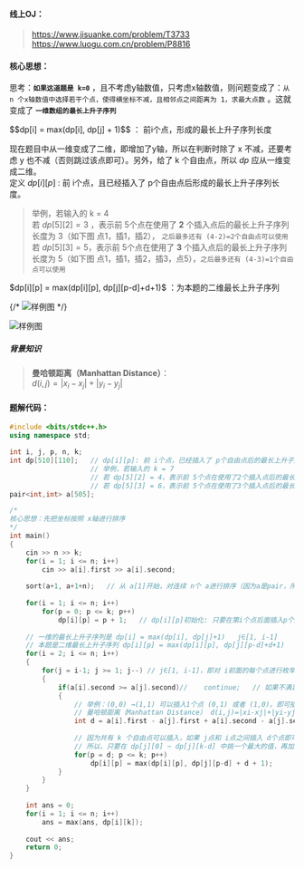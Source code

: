 #### 线上OJ：  
> https://www.jisuanke.com/problem/T3733  
https://www.luogu.com.cn/problem/P8816

#### 核心思想：
思考：**`如果这道题是 k=0`** ，且不考虑y轴数值，只考虑x轴数值，则问题变成了：`从 n 个x轴数值中选择若干个点，使得横坐标不减，且相邻点之间距离为 1，求最大点数` 。这就变成了 **`一维数组的最长上升子序列`**  


<Callout type="default">
$$dp[i] = max(dp[i],  dp[j] + 1)$$ ： 前i个点，形成的最长上升子序列长度  
</Callout>

现在题目中从一维变成了二维，即增加了y轴，所以在判断时除了 x 不减，还要考虑 y 也不减（否则跳过该点即可）。另外，给了 k 个自由点，所以 $dp$ 应从一维变成二维。  
定义 $dp[i][p]$ : 前 i个点，且已经插入了 p个自由点后形成的最长上升子序列长度。  
> 举例，若输入的 k = 4  
若 $dp[5][2] = 3$ ，表示前 5个点在使用了 **2** 个插入点后的最长上升子序列长度为 3（如下图 点1，插1，插2）， `之后最多还有 (4-2)=2个自由点可以使用`  
若 $dp[5][3] = 5$，表示前 5个点在使用了 **3** 个插入点后的最长上升子序列长度为 5（如下图 点1，插1，插2，插3，点5），`之后最多还有 (4-3)=1个自由点可以使用`  
<Callout type="default">
$dp[i][p] = max(dp[i][p], dp[j][p-d]+d+1)$   ：为本题的二维最长上升子序列 
</Callout>


{/* ![样例图](/image/202204.png) */}
 
<Image src="/image/202204.png" alt="样例图" width={500} height={500} />

##### 背景知识
> **曼哈顿距离（Manhattan Distance）**：  
$d(i, j) = |x_i - x_j| + |y_i - y_j|$

#### 题解代码：
```cpp showLineNumbers
#include <bits/stdc++.h>
using namespace std;

int i, j, p, n, k;
int dp[510][110]; 	// dp[i][p]: 前 i个点，已经插入了 p个自由点后的最长上升子序列。
					// 举例，若输入的 k = 7
					// 若 dp[5][2] = 4，表示前 5个点在使用了2个插入点后的最长上升子序列长度为 4，之后最多还有 (7-2)=5个自由点可以使用
					// 若 dp[5][3] = 6，表示前 5个点在使用了3个插入点后的最长上升子序列长度为 6，之后最多还有 (7-3)=4个自由点可以使用
pair<int,int> a[505];	

/*
核心思想：先把坐标按照 x轴进行排序 
*/ 
int main()
{
	cin >> n >> k;
	for(i = 1; i <= n; i++)	
		cin >> a[i].first >> a[i].second;
		
	sort(a+1, a+1+n);	// 从 a[1]开始，对连续 n个 a进行排序（因为a是pair，所以会根据 a[i].first进行默认升序排序） 
	
	for(i = 1; i <= n; i++)
		for(p = 0; p <= k; p++) 
			dp[i][p] = p + 1; 	// dp[i][p]初始化: 只要在第i个点后面插入p个连续的点就是最小的值，所以初始值为 p+1 
	
	// 一维的最长上升子序列是 dp[i] = max(dp[i], dp[j]+1)   j∈[1, i-1] 
	// 本题是二维最长上升子序列 dp[i][p] = max(dp[i][p], dp[j][p-d]+d+1)  
	for(i = 2; i <= n; i++)
	{
		for(j = i-1; j >= 1; j--) // j∈[1, i-1]，即对 i前面的每个点进行枚举 
		{
			if(a[i].second >= a[j].second)//	continue;	// 如果不满足单调不减，则跳过 
			{			
				// 举例：(0,0) →(1,1) 可以插入1个点 (0,1) 或者 (1,0)。即可插入点的数量为 曼哈顿距离-1 
				// 曼哈顿距离（Manhattan Distance） d(i,j)=|xi-xj|+|yi-yj|
				int d = a[i].first - a[j].first + a[i].second - a[j].second - 1;
				
				// 因为共有 k 个自由点可以插入，如果 j点和 i点之间插入 d个点即可完成曼哈顿距离，则在 j点时已使用的点不能超过 k-d ，否则到 i点时就不够 d个点 
				// 所以，只要在 dp[j][0] ~ dp[j][k-d] 中挑一个最大的值，再加上插入的 d个点，再 +1（第 i个点自己），即为 dp[i][p] 
				for(p = d; p <= k; p++) 	
					dp[i][p] = max(dp[i][p], dp[j][p-d] + d + 1);
			}
		}
	}
	
	int ans = 0;
	for(i = 1; i <= n; i++)		
		ans = max(ans, dp[i][k]);
		
	cout << ans;
	return 0;
}  
```